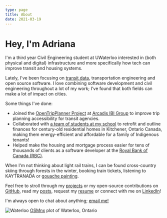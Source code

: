 ```yaml
---
type: page
title: About
date: 2021-03-19
---
```


# Hey, I'm Adriana

I'm a third year Civil Engineering student at UWaterloo interested in (both physical and digital) infrastructure and more specifically how tech can improve transit and housing systems.

Lately, I've been focusing on [transit data](posts/gtfs-101), transportation engineering and open source software. I love combining software development and civil engineering throughout a lot of my work; I've found that both fields can make a lot of impact on cities.

Some things I've done:

- Joined the [OpenTripPlanner Project](http://www.opentripplanner.org/) at [Arcadis IBI Group](https://www.ibigroup.com/) to improve trip planning accessibility for transit agencies.
- Collaborated with [a team of students at my school](https://www.warriorhome.ca/) to retrofit and outline finances for century-old residential homes in Kitchener, Ontario Canada, making them energy-efficient and affordable for a family of Indigenous tenants!
- Helped make the housing and mortgage process easier for tens of thousands of clients as a software developer at the [Royal Bank of Canada (RBC)](https://www.rbc.com/about-rbc.html).

When I'm not thinking about light rail trains, I can be found cross-country skiing through forests in the winter, booking train tickets, listening to KAYTRANADA or [gouache painting](/art).

Feel free to stroll through my [projects](/projects) or my open-source contributions on [GitHub](https://github.com/AdrianaCeric), read my [posts](/posts), request my [resume](mailto:adriana.ceric@gmail.com) or connect with me on [LinkedIn](https://www.linkedin.com/in/adriana-ceric/)!

I'm always open to chat about anything; [email me!](mailto:adriana.ceric@gmail.com)

![Waterloo](images/waterloo2.png)
[OSMnx](https://osmnx.readthedocs.io/en/stable/) plot of Waterloo, Ontario
